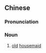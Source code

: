 {{also|老嬷嬷}}
==Chinese==
{{zh-forms|s=老嬷嬷|type=12}}

===Pronunciation===
{{zh-pron
|m=lǎomómo,lǎomāma,1nb=standard in Mainland,2nb=standard in Taiwan,2nc=dated in Mainland
|cat=n
}}

===Noun===
{{zh-noun}}

# [[old]] [[housemaid]]